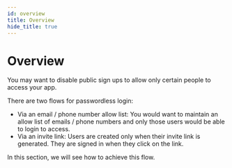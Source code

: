 ```yaml
---
id: overview
title: Overview
hide_title: true
---
```


# Overview

You may want to disable public sign ups to allow only certain people to access your app.

There are two flows for passwordless login:
- Via an email / phone number allow list: You would want to maintain an allow list of emails / phone numbers and only those users would be able to login to access.
- Via an invite link: Users are created only when their invite link is generated. They are signed in when they click on the link.

In this section, we will see how to achieve this flow.